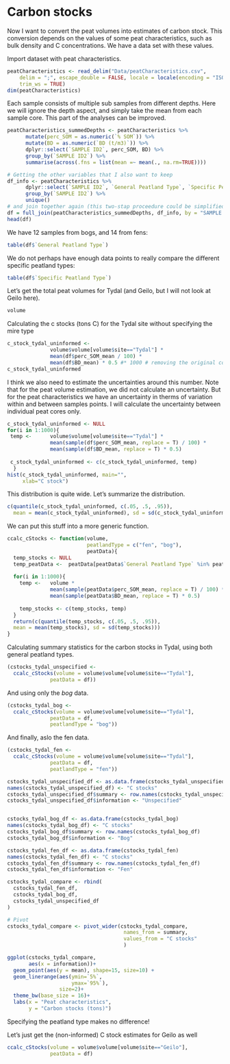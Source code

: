 # Carbon stocks

Now I want to convert the peat volumes into estimates of carbon stock. This conversion depends on the values of some peat characteristics, such as bulk density and C concentrations. We have a data set with these values.

Import dataset with peat characteristics.

```r
peatCharacteristics <- read_delim("Data/peatCharacteristics.csv", 
    delim = ";", escape_double = FALSE, locale = locale(encoding = "ISO-8859-1"), 
    trim_ws = TRUE)
dim(peatCharacteristics)
```

Each sample consists of multiple sub samples from different depths. Here we will ignore the depth aspect, and simply take the mean from each sample core. This part of the analyses can be improved.

```r
peatCharacteristics_summedDepths <- peatCharacteristics %>% 
      mutate(perc_SOM = as.numeric(`% SOM`)) %>% 
      mutate(BD = as.numeric(`BD (t/m3)`)) %>% 
      dplyr::select(`SAMPLE ID2`, perc_SOM, BD) %>% 
      group_by(`SAMPLE ID2`) %>% 
      summarise(across(.fns = list(mean =~ mean(., na.rm=TRUE))))

# Getting the other variables that I also want to keep
df_info <- peatCharacteristics %>% 
      dplyr::select(`SAMPLE ID2`, `General Peatland Type`, `Specific Peatland Type`) %>% 
      group_by(`SAMPLE ID2`) %>% 
      unique()
# and join together again (this two-stap proceedure could be simplified)
df = full_join(peatCharacteristics_summedDepths, df_info, by = "SAMPLE ID2") %>% drop_na()
head(df)
```

We have 12 samples from bogs, and 14 from fens:

```r
table(df$`General Peatland Type`)
```

We do not perhaps have enough data points to really compare the different specific peatland types:

```r
table(df$`Specific Peatland Type`)
```

Let's get the total peat volumes for Tydal (and Geilo, but I will not look at Geilo here).

```r
volume
```

Calculating the c stocks (tons C) for the Tydal site without specifying the mire type

```r
c_stock_tydal_uninformed <- 
              volume$volume[volume$site=="Tydal"] * 
              mean(df$perc_SOM_mean / 100) * 
              mean(df$BD_mean) * 0.5 #* 1000 # removing the original conversion from tons to kg
c_stock_tydal_uninformed
```

I think we also need to estimate the uncertainties around this number. Note that for the peat volume estimation, we did not calculate an uncertainty. But for the peat characteristics we have an uncertainty in therms of variation within and between samples points. I will calculate the uncertainty between individual peat cores only.

```r
c_stock_tydal_uninformed <- NULL
for(i in 1:1000){
 temp <-      volume$volume[volume$site=="Tydal"] * 
              mean(sample(df$perc_SOM_mean, replace = T) / 100) * 
              mean(sample(df$BD_mean, replace = T) * 0.5)
 
 c_stock_tydal_uninformed <- c(c_stock_tydal_uninformed, temp)
  }
hist(c_stock_tydal_uninformed, main="",
     xlab="C stock")
```

This distribution is quite wide. Let's summarize the distribution.

```r
c(quantile(c_stock_tydal_uninformed, c(.05, .5, .95)),
  mean = mean(c_stock_tydal_uninformed), sd = sd(c_stock_tydal_uninformed))
```

We can put this stuff into a more generic function.

```r
ccalc_cStocks <- function(volume,
                          peatlandType = c("fen", "bog"),
                          peatData){
  temp_stocks <- NULL
  temp_peatData <-  peatData[peatData$`General Peatland Type` %in% peatlandType,]
    
  for(i in 1:1000){
    temp <-   volume * 
              mean(sample(peatData$perc_SOM_mean, replace = T) / 100) * 
              mean(sample(peatData$BD_mean, replace = T) * 0.5)
 
    temp_stocks <- c(temp_stocks, temp)
  }
  return(c(quantile(temp_stocks, c(.05, .5, .95)),
  mean = mean(temp_stocks), sd = sd(temp_stocks)))
}
```

Calculating summary statistics for the carbon stocks in Tydal, using both general peatland types.

```r
(cstocks_tydal_unspecified <- 
  ccalc_cStocks(volume = volume$volume[volume$site=="Tydal"],
              peatData = df))
```

And using only the *bog* data.

```r
(cstocks_tydal_bog <- 
  ccalc_cStocks(volume = volume$volume[volume$site=="Tydal"],
              peatData = df,
              peatlandType = "bog"))
```

And finally, aslo the fen data.

```r
(cstocks_tydal_fen <- 
  ccalc_cStocks(volume = volume$volume[volume$site=="Tydal"],
              peatData = df,
              peatlandType = "fen"))
```

```r
cstocks_tydal_unspecified_df <- as.data.frame(cstocks_tydal_unspecified)
names(cstocks_tydal_unspecified_df) <- "C stocks"
cstocks_tydal_unspecified_df$summary <- row.names(cstocks_tydal_unspecified_df)
cstocks_tydal_unspecified_df$information <- "Unspecified"


cstocks_tydal_bog_df <- as.data.frame(cstocks_tydal_bog)
names(cstocks_tydal_bog_df) <- "C stocks"
cstocks_tydal_bog_df$summary <- row.names(cstocks_tydal_bog_df)
cstocks_tydal_bog_df$information <- "Bog"

cstocks_tydal_fen_df <- as.data.frame(cstocks_tydal_fen)
names(cstocks_tydal_fen_df) <- "C stocks"
cstocks_tydal_fen_df$summary <- row.names(cstocks_tydal_fen_df)
cstocks_tydal_fen_df$information <- "Fen"

cstocks_tydal_compare <- rbind(
  cstocks_tydal_fen_df,
  cstocks_tydal_bog_df,
  cstocks_tydal_unspecified_df
)

# Pivot
cstocks_tydal_compare <- pivot_wider(cstocks_tydal_compare,
                                      names_from = summary,
                                      values_from = "C stocks"
                                      )
```

```r
ggplot(cstocks_tydal_compare,
       aes(x = information))+
  geom_point(aes(y = mean), shape=15, size=10) +
  geom_linerange(aes(ymin=`5%`, 
                     ymax=`95%`),
                 size=2)+ 
  theme_bw(base_size = 16)+
  labs(x = "Peat characteristics",
       y = "Carbon stocks (tons)")
```

Specifying the peatland type makes no difference!

Let's just get the (non-informed) C stock estimates for Geilo as well

```r
ccalc_cStocks(volume = volume$volume[volume$site=="Geilo"],
              peatData = df)
```
